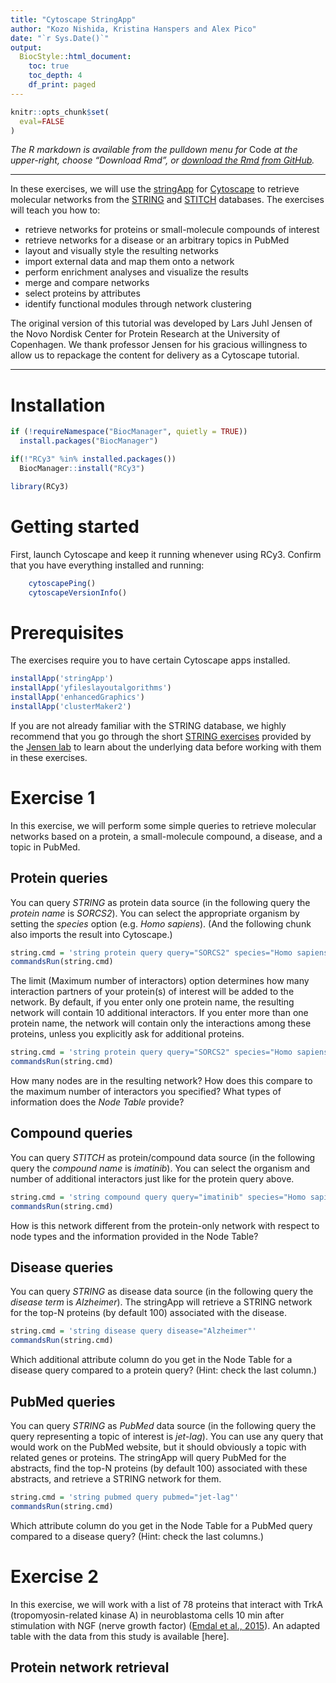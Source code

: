 ```yaml
---
title: "Cytoscape StringApp"
author: "Kozo Nishida, Kristina Hanspers and Alex Pico"
date: "`r Sys.Date()`"
output:
  BiocStyle::html_document:
    toc: true
    toc_depth: 4
    df_print: paged
---
```

```r
knitr::opts_chunk$set(
  eval=FALSE
)
```

*The R markdown is available from the pulldown menu for* Code *at the upper-right, choose "Download Rmd", or [download the Rmd from GitHub](https://raw.githubusercontent.com/cytoscape/cytoscape-automation/master/for-scripters/R/notebooks/Cancer-networks-and-data.Rmd).*

<hr />

In these exercises, we will use the [stringApp](http://apps.cytoscape.org/apps/stringApp) for [Cytoscape](http://cytoscape.org/) to retrieve molecular networks from the [STRING](https://string-db.org/) and [STITCH](http://stitch-db.org/) databases. The exercises will teach you how to:

- retrieve networks for proteins or small-molecule compounds of interest
- retrieve networks for a disease or an arbitrary topics in PubMed
- layout and visually style the resulting networks
- import external data and map them onto a network
- perform enrichment analyses and visualize the results
- merge and compare networks
- select proteins by attributes
- identify functional modules through network clustering

The original version of this tutorial was developed by Lars Juhl Jensen of the Novo Nordisk Center for Protein Research at the University of Copenhagen. We thank professor Jensen for his gracious willingness to allow us to repackage the content for delivery as a Cytoscape tutorial.

<hr />

# Installation
```r
if (!requireNamespace("BiocManager", quietly = TRUE))
  install.packages("BiocManager")

if(!"RCy3" %in% installed.packages())
  BiocManager::install("RCy3")

library(RCy3)
```

# Getting started
First, launch Cytoscape and keep it running whenever using RCy3. Confirm that you have everything installed and running:
```r
    cytoscapePing()
    cytoscapeVersionInfo()
```

# Prerequisites

The exercises require you to have certain Cytoscape apps installed.

```r
installApp('stringApp')
installApp('yfileslayoutalgorithms')
installApp('enhancedGraphics')
installApp('clusterMaker2')
```

If you are not already familiar with the STRING database, we highly recommend that you go through the short [STRING exercises](https://jensenlab.org/training/string/) provided by the [Jensen lab](https://jensenlab.org/) to learn about the underlying data before working with them in these exercises.

# Exercise 1

In this exercise, we will perform some simple queries to retrieve molecular networks based on a protein, a small-molecule compound, a disease, and a topic in PubMed.

## Protein queries

You can query *STRING* as protein data source (in the following query the *protein name* is *SORCS2*).
You can select the appropriate organism by setting the *species* option (e.g. *Homo sapiens*).
(And the following chunk also imports the result into Cytoscape.)

```r
string.cmd = 'string protein query query="SORCS2" species="Homo sapiens"'
commandsRun(string.cmd)
```

The limit (Maximum number of interactors) option determines how many interaction partners of your protein(s) of interest will be added to the network.
By default, if you enter only one protein name, the resulting network will contain 10 additional interactors. If you enter more than one protein name, the network will contain only the interactions among these proteins, unless you explicitly ask for additional proteins.

```r
string.cmd = 'string protein query query="SORCS2" species="Homo sapiens" limit=100'
commandsRun(string.cmd)
```

How many nodes are in the resulting network?
How does this compare to the maximum number of interactors you specified?
What types of information does the *Node Table* provide?

## Compound queries

You can query *STITCH* as protein/compound data source (in the following query the *compound name* is *imatinib*).
You can select the organism and number of additional interactors just like for the protein query above.

```r
string.cmd = 'string compound query query="imatinib" species="Homo sapiens"'
commandsRun(string.cmd)
```

How is this network different from the protein-only network with respect to node types and the information provided in the Node Table?

## Disease queries

You can query *STRING* as disease data source (in the following query the *disease term* is *Alzheimer*).
The stringApp will retrieve a STRING network for the top-N proteins (by default 100) associated with the disease.

```r
string.cmd = 'string disease query disease="Alzheimer"'
commandsRun(string.cmd)
```

Which additional attribute column do you get in the Node Table for a disease query compared to a protein query? (Hint: check the last column.)

## PubMed queries

You can query *STRING* as *PubMed* data source (in the following query the query representing a topic of interest is *jet-lag*).
You can use any query that would work on the PubMed website, but it should obviously a topic with related genes or proteins. The stringApp will query PubMed for the abstracts, find the top-N proteins (by default 100) associated with these abstracts, and retrieve a STRING network for them.

```r
string.cmd = 'string pubmed query pubmed="jet-lag"'
commandsRun(string.cmd)
```

Which attribute column do you get in the Node Table for a PubMed query compared to a disease query? (Hint: check the last columns.)

# Exercise 2
In this exercise, we will work with a list of 78 proteins that interact with TrkA (tropomyosin-related kinase A) in neuroblastoma cells 10 min after stimulation with NGF (nerve growth factor) ([Emdal et al., 2015](http://stke.sciencemag.org/content/8/374/ra40)). An adapted table with the data from this study is available [here].

## Protein network retrieval


